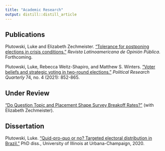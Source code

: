 ```yaml
---
title: "Academic Research"
output: distill::distill_article
---
```


## Publications

Plutowski, Luke and Elizabeth Zechmeister.  ["Tolerance for postponing elections in crisis conditions."](files/research/rlop.doc) _Revista Latinoamericana de Opinión Pública_.  Forthcoming.  

Plutowski, Luke, Rebecca Weitz-Shapiro, and Matthew S. Winters. ["Voter beliefs and strategic voting in two-round elections."](https://journals.sagepub.com/doi/full/10.1177/1065912920940791) _Political Research Quarterly_ 74, no. 4 (2021): 852-865.

## Under Review

["Do Question Topic and Placement Shape Survey Breakoff Rates?"](files/research/haitibreakoff.pdf)  (with Elizabeth Zechmeister).

## Dissertation

Plutowski, Luke. ["Quid-pro-quo or no? Targeted electoral distribution in Brazil."](https://core.ac.uk/reader/334979830) PhD diss., University of Illinois at Urbana-Champaign, 2020.
